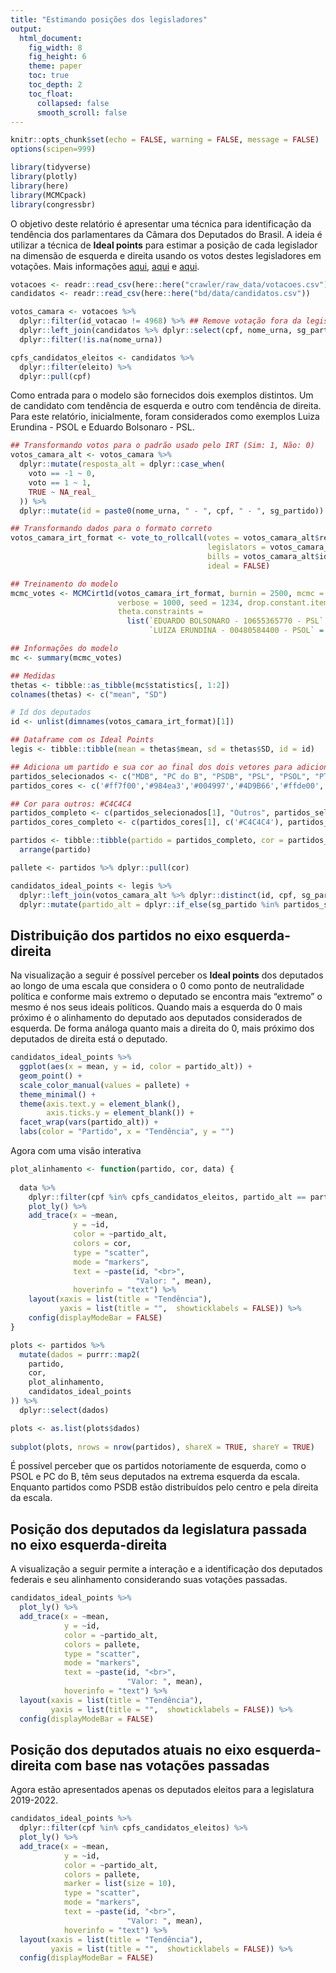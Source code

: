 ```yaml
---
title: "Estimando posições dos legisladores"
output: 
  html_document:
    fig_width: 8
    fig_height: 6
    theme: paper
    toc: true
    toc_depth: 2
    toc_float:
      collapsed: false
      smooth_scroll: false
---
```


```r
knitr::opts_chunk$set(echo = FALSE, warning = FALSE, message = FALSE)
options(scipen=999)
```

```r
library(tidyverse)
library(plotly)
library(here)
library(MCMCpack)
library(congressbr)
```

O objetivo deste relatório é apresentar uma técnica para identificação da tendência dos parlamentares da Câmara dos Deputados do Brasil. A ideia é utilizar a técnica de **Ideal points** para estimar a posição de cada legislador na dimensão de esquerda e direita usando os votos destes legisladores em votações. Mais informações [aqui](https://blogs.iq.harvard.edu/ideal_points_1),  [aqui](http://robertmyles.github.io/Bayesian-IRT-in-R-and-Stan.html) e [aqui](http://keyonvafa.com/ideal-points/).

```r
votacoes <- readr::read_csv(here::here("crawler/raw_data/votacoes.csv"))
candidatos <- readr::read_csv(here::here("bd/data/candidatos.csv"))

votos_camara <- votacoes %>% 
  dplyr::filter(id_votacao != 4968) %>% ## Remove votação fora da legislatura 55
  dplyr::left_join(candidatos %>% dplyr::select(cpf, nome_urna, sg_partido), by = "cpf") %>% 
  dplyr::filter(!is.na(nome_urna))
```

```r
cpfs_candidatos_eleitos <- candidatos %>% 
  dplyr::filter(eleito) %>% 
  dplyr::pull(cpf)
```

Como entrada para o modelo são fornecidos dois exemplos distintos. Um de candidato com tendência de esquerda e outro com tendência de direita. Para este relatório, inicialmente, foram considerados como exemplos Luiza Erundina - PSOL e Eduardo Bolsonaro - PSL.

```r
## Transformando votos para o padrão usado pelo IRT (Sim: 1, Não: 0)
votos_camara_alt <- votos_camara %>% 
  dplyr::mutate(resposta_alt = dplyr::case_when(
    voto == -1 ~ 0,
    voto == 1 ~ 1,
    TRUE ~ NA_real_
  )) %>%
  dplyr::mutate(id = paste0(nome_urna, " - ", cpf, " - ", sg_partido))
```

```r
## Transformando dados para o formato correto
votos_camara_irt_format <- vote_to_rollcall(votes = votos_camara_alt$resposta_alt,
                                            legislators = votos_camara_alt$id,
                                            bills = votos_camara_alt$id_votacao,
                                            ideal = FALSE)
```

```r
## Treinamento do modelo
mcmc_votes <- MCMCirt1d(votos_camara_irt_format, burnin = 2500, mcmc = 50000, thin = 10,
                        verbose = 1000, seed = 1234, drop.constant.items = T,
                        theta.constraints =
                          list(`EDUARDO BOLSONARO - 10655365770 - PSL` = "+",
                               `LUIZA ERUNDINA - 00480584400 - PSOL` = "-"))
```

```r
## Informações do modelo
mc <- summary(mcmc_votes)

## Medidas
thetas <- tibble::as_tibble(mc$statistics[, 1:2])
colnames(thetas) <- c("mean", "SD")

# Id dos deputados
id <- unlist(dimnames(votos_camara_irt_format)[1])

## Dataframe com os Ideal Points
legis <- tibble::tibble(mean = thetas$mean, sd = thetas$SD, id = id)
```

```r
## Adiciona um partido e sua cor ao final dos dois vetores para adicionar um partido específico a visualização
partidos_selecionados <- c("MDB", "PC do B", "PSDB", "PSL", "PSOL", "PT")
partidos_cores <- c('#ff7f00','#984ea3','#004997','#4D9B66','#ffde00','#e31a1c')

## Cor para outros: #C4C4C4
partidos_completo <- c(partidos_selecionados[1], "Outros", partidos_selecionados[-1])
partidos_cores_completo <- c(partidos_cores[1], c('#C4C4C4'), partidos_cores[-1])

partidos <- tibble::tibble(partido = partidos_completo, cor = partidos_cores_completo) %>% 
  arrange(partido)

pallete <- partidos %>% dplyr::pull(cor)

candidatos_ideal_points <- legis %>% 
  dplyr::left_join(votos_camara_alt %>% dplyr::distinct(id, cpf, sg_partido), by = "id") %>% 
  dplyr::mutate(partido_alt = dplyr::if_else(sg_partido %in% partidos_selecionados, sg_partido, "Outros"))
```

## Distribuição dos partidos no eixo esquerda-direita

Na visualização a seguir é possível perceber os **Ideal points** dos deputados ao longo de uma escala que considera o 0 como ponto de neutralidade política e conforme mais extremo o deputado se encontra mais "extremo" o mesmo é nos seus ideais políticos. Quando mais a esquerda do 0 mais próximo é o alinhamento do deputado aos deputados considerados de esquerda. De forma análoga quanto mais a direita do 0, mais próximo dos deputados de direita está o deputado.

```r
candidatos_ideal_points %>%
  ggplot(aes(x = mean, y = id, color = partido_alt)) +
  geom_point() +
  scale_color_manual(values = pallete) +
  theme_minimal() +
  theme(axis.text.y = element_blank(),
        axis.ticks.y = element_blank()) +
  facet_wrap(vars(partido_alt)) +
  labs(color = "Partido", x = "Tendência", y = "")
```

Agora com uma visão interativa

```r
plot_alinhamento <- function(partido, cor, data) {
    
  data %>%
    dplyr::filter(cpf %in% cpfs_candidatos_eleitos, partido_alt == partido) %>% 
    plot_ly() %>%
    add_trace(x = ~mean,
              y = ~id,
              color = ~partido_alt,
              colors = cor,
              type = "scatter",
              mode = "markers",
              text = ~paste(id, "<br>",
                            "Valor: ", mean),
              hoverinfo = "text") %>%
    layout(xaxis = list(title = "Tendência"),
           yaxis = list(title = "",  showticklabels = FALSE)) %>% 
    config(displayModeBar = FALSE)
}
```

```r
plots <- partidos %>% 
  mutate(dados = purrr::map2(
    partido,
    cor,
    plot_alinhamento,
    candidatos_ideal_points
)) %>% 
  dplyr::select(dados)

plots <- as.list(plots$dados)
  
subplot(plots, nrows = nrow(partidos), shareX = TRUE, shareY = TRUE)
```

É possível perceber que os partidos notoriamente de esquerda, como o PSOL e PC do B, têm seus deputados na extrema esquerda da escala. Enquanto partidos como PSDB estão distribuídos pelo centro e pela direita da escala.

## Posição dos deputados da legislatura passada no eixo esquerda-direita

A visualização a seguir permite a interação e a identificação dos deputados federais e seu alinhamento considerando suas votações passadas.

```r
candidatos_ideal_points %>%
  plot_ly() %>%
  add_trace(x = ~mean,
            y = ~id,
            color = ~partido_alt,
            colors = pallete,
            type = "scatter",
            mode = "markers",
            text = ~paste(id, "<br>",
                          "Valor: ", mean),
            hoverinfo = "text") %>%
  layout(xaxis = list(title = "Tendência"),
         yaxis = list(title = "",  showticklabels = FALSE)) %>% 
  config(displayModeBar = FALSE)
```

## Posição dos deputados atuais no eixo esquerda-direita com base nas votações passadas

Agora estão apresentados apenas os deputados eleitos para a legislatura 2019-2022.
```r
candidatos_ideal_points %>%
  dplyr::filter(cpf %in% cpfs_candidatos_eleitos) %>% 
  plot_ly() %>%
  add_trace(x = ~mean,
            y = ~id,
            color = ~partido_alt,
            colors = pallete,
            marker = list(size = 10),
            type = "scatter",
            mode = "markers",
            text = ~paste(id, "<br>",
                          "Valor: ", mean),
            hoverinfo = "text") %>%
  layout(xaxis = list(title = "Tendência"),
         yaxis = list(title = "",  showticklabels = FALSE)) %>% 
  config(displayModeBar = FALSE)
```
